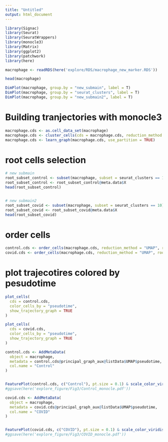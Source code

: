 ```yaml
---
title: "Untitled"
output: html_document
---
```


```r
library(Signac)
library(Seurat)
library(SeuratWrappers)
library(monocle3)
library(Matrix)
library(ggplot2)
library(patchwork)
library(here)
```

```r
macrophage <- readRDS(here('explore/RDS/macrophage_new_marker.RDS'))
```

```r
head(macrophage)
```

```r
DimPlot(macrophage, group.by = "new_submain", label = T)
DimPlot(macrophage, group.by = "seurat_clusters", label = T)
DimPlot(macrophage, group.by = "new_submain2", label = T)
```

# Building tranjectories with monocle3 
```r
macrophage.cds <- as.cell_data_set(macrophage)
macrophage.cds <- cluster_cells(cds = macrophage.cds, reduction_method = "UMAP")
macrophage.cds <- learn_graph(macrophage.cds, use_partition = TRUE)
```

# root cells selection
```r
# new submain
root_subset_control <- subset(macrophage, subset = seurat_clusters == 10)
root_subset_control <- root_subset_control@meta.data$X
head(root_subset_control)


# new submain2 
root_subset_covid <- subset(macrophage, subset = seurat_clusters == 10)
root_subset_covid <- root_subset_covid@meta.data$X
head(root_subset_covid)
```

# order cells 
```r
control.cds <- order_cells(macrophage.cds, reduction_method = "UMAP", root_cells = root_subset_control)
covid.cds <- order_cells(macrophage.cds, reduction_method = "UMAP", root_cells = root_subset_covid)
```

# plot trajecotires colored by pesudotime 
```r
plot_cells(
  cds = control.cds, 
  color_cells_by = "pseudotime",
  show_trajectory_graph = TRUE
)

plot_cells(
  cds = covid.cds, 
  color_cells_by = "pseudotime",
  show_trajectory_graph = TRUE
)


```

```r
control.cds <- AddMetaData(
  object = macrophage,
  metadata = control.cds@principal_graph_aux@listData$UMAP$pseudotime,
  col.name = "Control"
)


FeaturePlot(control.cds, c("Control"), pt.size = 0.1) & scale_color_viridis_c()
#ggsave(here('explore_figure/Fig3/Control_monocle.pdf'))
```

```r
covid.cds <- AddMetaData(
  object = macrophage,
  metadata = covid.cds@principal_graph_aux@listData$UMAP$pseudotime,
  col.name = "COVID"
)


FeaturePlot(covid.cds, c("COVID"), pt.size = 0.1) & scale_color_viridis_c()
#ggsave(here('explore_figure/Fig3/COVID_monocle.pdf'))
```





